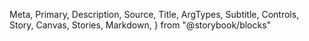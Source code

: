   Meta,
  Primary,
  Description,
  Source,
  Title,
  ArgTypes,
  Subtitle,
  Controls,
  Story,
  Canvas,
  Stories,
  Markdown,
} from "@storybook/blocks"

<Meta of={PrimaryButtonStories} />

<Title />

<Description of={PrimaryButtonStories} />

```tsx
import { PrimaryButtonStories } from "@einride/ui"
```

## Basic

<Description of={PrimaryButtonStories.Basic} />

<Canvas of={PrimaryButtonStories.Basic} />

<Controls of={PrimaryButtonStories.Basic} />

## Full width

<Description of={PrimaryButtonStories.FullWidth} />

<Canvas of={PrimaryButtonStories.FullWidth} />

<Controls of={PrimaryButtonStories.FullWidth} include="isFullWidth" />

## With icon

<Description of={PrimaryButtonStories.IconRight} />

<Canvas of={PrimaryButtonStories.IconRight} />

<Controls of={PrimaryButtonStories.IconRight} include="rightIcon" />

## Loading

<Description of={PrimaryButtonStories.IsLoading} />

<Canvas of={PrimaryButtonStories.IsLoading} />

<Controls of={PrimaryButtonStories.IsLoading} include="isLoading" />

